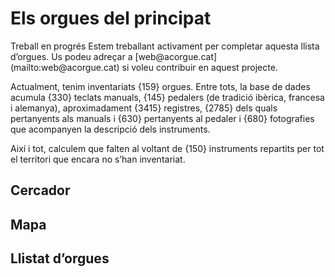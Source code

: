 
# Els orgues del principat

<Alert className="not-prose">
  <SymbolIcon className="h-4 w-4" />
  <AlertTitle>Treball en progrés</AlertTitle>
  <AlertDescription>
    Estem treballant activament per completar aquesta llista d’orgues. Us podeu
    adreçar a [web@acorgue.cat](mailto:web@acorgue.cat) si voleu contribuir en
    aquest projecte.
  </AlertDescription>
</Alert>

Actualment, tenim inventariats {159} orgues. Entre tots, la base de dades acumula {330} teclats manuals, {145} pedalers (de tradició ibèrica, francesa i alemanya), aproximadament {3415} registres, {2785} dels quals pertanyents als manuals i {630} pertanyents al pedaler i {680} fotografies que acompanyen la descripció dels instruments.

Així i tot, calculem que falten al voltant de {150} instruments repartits per tot el territori que encara no s’han inventariat.

## Cercador

## Mapa

## Llistat d’orgues
